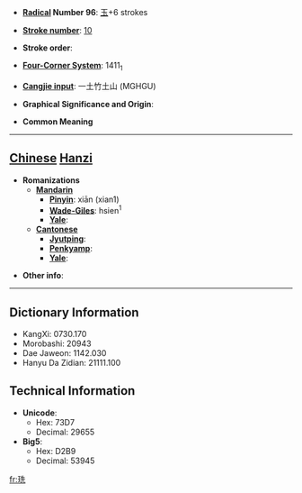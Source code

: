 * '''[[Wiktionary:Chinese radical index| Radical]] Number 96''': [[Wiktionary:Chinese radical index 玉|玉]]+6 strokes

* '''[[Wiktionary:Chinese total strokes index|Stroke number]]''': [[Wiktionary:Chinese total strokes index 10|10]]

* '''Stroke order''': 

* '''[[Wiktionary:Chinese four corner index|Four-Corner System]]''': 1411<sub>1</sub>

* '''[[Wiktionary:Chinese Cangjie index|Cangjie input]]''': 一土竹土山 (MGHGU)

* '''Graphical Significance and Origin''': 

* '''Common Meaning'''

----

== [[Chinese]] [[Hanzi]] ==

* '''Romanizations'''
** '''[[Mandarin]]'''
*** '''[[Pinyin]]''': xiān (xian1)
*** '''[[Wade-Giles]]''': hsien<sup>1</sup>
*** '''[[Yale]]''': 
** '''[[Cantonese]]'''
*** '''[[Jyutping]]''':
*** '''[[Penkyamp]]''': 
*** '''[[Yale]]''': 

* '''Other info''': 

----

== Dictionary Information ==

* KangXi: 0730.170
* Morobashi: 20943
* Dae Jaweon: 1142.030
* Hanyu Da Zidian: 21111.100

== Technical Information ==

* '''Unicode''':
** Hex: 73D7
** Decimal: 29655
* '''Big5''':
** Hex: D2B9
** Decimal: 53945

[[fr:珗]]